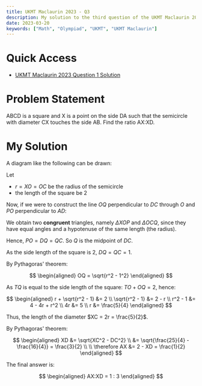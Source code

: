 ```yaml
---
title: UKMT Maclaurin 2023 - Q3
description: My solution to the third question of the UKMT Maclaurin 2023 paper.
date: 2023-03-20
keywords: ["Math", "Olympiad", "UKMT", "UKMT Maclaurin"]
---
```


# Quick Access

- [UKMT Maclaurin 2023 Question 1 Solution](https://timthedev07.vercel.app/blog/math-and-science/maclaurin-2023-q1)

# Problem Statement

ABCD is a square and X is a point on the side DA such that the semicircle with diameter CX touches the side AB. Find the ratio AX:XD.

# My Solution

A diagram like the following can be drawn:

<SizedImage
  alt=""
  src="https://raw.githubusercontent.com/timthedev07/my-website/dev/assets/maclaurin2023/Q3-1.png"
  width="1359"
  height="810"
/>

Let

- $r = XO = OC$ be the radius of the semicircle
- the length of the square be $2$

Now, if we were to construct the line $OQ$ perpendicular to $DC$ through $O$ and $PO$ perpendicular to $AD$:

<SizedImage
  alt=""
  src="https://raw.githubusercontent.com/timthedev07/my-website/dev/assets/maclaurin2023/Q3-2.png"
  width="1116"
  height="810"
/>

We obtain two **congruent** triangles, namely $\Delta XOP$ and $\Delta OCQ$, since
they have equal angles and a hypotenuse of the same length (the radius).

Hence, $PO = DQ = QC$. So $Q$ is the midpoint of $DC$.

As the side length of the square is $2$, $DQ = QC = 1$.

By Pythagoras' theorem:

$$
\begin{aligned}
OQ = \sqrt{r^2 - 1^2}
\end{aligned}
$$

As $TQ$ is equal to the side length of the square: $TO + OQ = 2$, hence:

$$
\begin{aligned}
r + \sqrt{r^2 - 1} &= 2 \\
\sqrt{r^2 - 1} &= 2 - r \\
r^2 - 1 &= 4 - 4r + r^2 \\
4r &= 5 \\
r &= \frac{5}{4}
\end{aligned}
$$

Thus, the length of the diameter $XC = 2r = \frac{5}{2}$.

By Pythagoras' theorem:

$$
\begin{aligned}
XD &= \sqrt{XC^2 - DC^2} \\
&= \sqrt{\frac{25}{4} - \frac{16}{4}} = \frac{3}{2} \\ \\
\therefore AX &= 2 - XD = \frac{1}{2}
\end{aligned}
$$

The final answer is:

$$
\begin{aligned}
AX:XD = 1 : 3
\end{aligned}
$$
